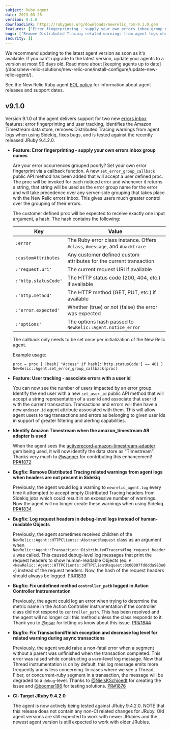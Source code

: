 ```yaml
---
subject: Ruby agent
date: 2023-03-28
version: 9.1.0
downloadLink: https://rubygems.org/downloads/newrelic_rpm-9.1.0.gem
features: ["Error fingerprinting - supply your own errors inbox group names", "User tracking - associate errors with a user id"]
bugs: ["Remove Distributed Tracing related warnings from agent logs when headers are not present in Sidekiq", "Log request headers in debug-level logs instead of human-readable Objects", "Fix undefined method `controller_path` logged in Action Controller Instrumentation", "Fix Transaction#finish exception and decrease log level for related warning during async transactions"]
security: []
---
```


<Callout variant="important">
  We recommend updating to the latest agent version as soon as it's available. If you can't upgrade to the latest version, update your agents to a version at most 90 days old. Read more about [keeping agents up to date](/docs/new-relic-solutions/new-relic-one/install-configure/update-new-relic-agent/).

  See the New Relic Ruby agent [EOL policy](https://docs.newrelic.com/docs/apm/agents/ruby-agent/getting-started/ruby-agent-eol-policy/) for information about agent releases and support dates.
</Callout>

## v9.1.0

  Version 9.1.0 of the agent delivers support for two new [errors inbox](https://docs.newrelic.com/docs/errors-inbox/errors-inbox/) features: error fingerprinting and user tracking, identifies the Amazon Timestream data store, removes Distributed Tracing warnings from agent logs when using Sidekiq, fixes bugs, and is tested against the recently released JRuby 9.4.2.0.

- **Feature: Error fingerprinting - supply your own errors inbox group names**

  Are your error occurrences grouped poorly? Set your own error fingerprint via a callback function. A new `set_error_group_callback` public API method has been added that will accept a user defined proc. The proc will be invoked for each noticed error and whenever it returns a string, that string will be used as the error group name for the error and will take precedence over any server-side grouping that takes place with the New Relic errors inbox. This gives users much greater control over the grouping of their errors.

  The customer defined proc will be expected to receive exactly one input argument, a hash. The hash contains the following:

  |  Key                 | Value                                                                        |
  | ---------------------| ---------------------------------------------------------------------------- |
  | `:error`             | The Ruby error class instance. Offers `#class`, `#message`, and `#backtrace` |
  | `:customAttributes`  | Any customer defined custom attributes for the current transaction           |
  | `:'request.uri'`     | The current request URI if available                                         |
  | `:'http.statusCode'` | The HTTP status code (200, 404, etc.) if available                           |
  | `:'http.method'`     | The HTTP method (GET, PUT, etc.) if available                                |
  | `:'error.expected'`  | Whether (true) or not (false) the error was expected                         |
  | `:'options'`         | The options hash passed to `NewRelic::Agent.notice_error`                    |

  The callback only needs to be set once per initialization of the New Relic agent.

  Example usage:

  ```
  proc = proc { |hash| "Access" if hash[:'http.statusCode'] == 401 }
  NewRelic::Agent.set_error_group_callback(proc)
  ```

- **Feature: User tracking - associate errors with a user id**

  You can now see the number of users impacted by an error group. Identify the end user with a new `set_user_id` public API method that will accept a string representation of a user id and associate that user id with the current transaction. Transactions and errors will then have a new `enduser.id` agent attribute associated with them. This will allow agent users to tag transactions and errors as belonging to given user ids in support of greater filtering and alerting capabilities.

- **Identify Amazon Timestream when the amazon_timestream AR adapter is used**

  When the agent sees the [activerecord-amazon-timestream-adapter](https://rubygems.org/gems/activerecord-amazon-timestream-adapter) gem being used, it will now identify the data store as "Timestream". Thanks very much to [@wagner](https://github.com/wagner) for contributing this enhancement! [PR#1872](https://github.com/newrelic/newrelic-ruby-agent/pull/1872)

- **Bugfix: Remove Distributed Tracing related warnings from agent logs when headers are not present in Sidekiq**

  Previously, the agent would log a warning to `newrelic_agent.log` every time it attempted to accept empty Distributed Tracing headers from Sidekiq jobs which could result in an excessive number of warnings. Now the agent will no longer create these warnings when using Sidekiq. [PR#1834](https://github.com/newrelic/newrelic-ruby-agent/pull/1834)

- **Bugfix: Log request headers in debug-level logs instead of human-readable Objects**

  Previously, the agent sometimes received children of the `NewRelic::Agent::HTTPClients::AbstractRequest` class as an argument when `NewRelic::Agent::Transaction::DistributedTracers#log_request_headers` was called. This caused debug-level log messages that print the request headers to show human-readable Objects (ex. `#<NewRelic::Agent::HTTPClients::HTTPClientRequest:0x00007fd0dda983e0>`) instead of the request headers. Now, the hash of the request headers should always be logged. [PR#1839](https://github.com/newrelic/newrelic-ruby-agent/pull/1839)

- **Bugfix: Fix undefined method `controller_path` logged in Action Controller Instrumentation**

  Previously, the agent could log an error when trying to determine the metric name in the Action Controller instrumentation if the controller class did not respond to `controller_path`. This has been resolved and the agent will no longer call this method unless the class responds to it. Thank you to [@gsar](https://github.com/gsar) for letting us know about this issue. [PR#1844](https://github.com/newrelic/newrelic-ruby-agent/pull/1844)

- **Bugfix: Fix Transaction#finish exception and decrease log level for related warning during async transactions**

  Previously, the agent would raise a non-fatal error when a segment without a parent was unfinished when the transaction completed. This error was raised while constructing a `warn`-level log message. Now that Thread instrumentation is on by default, this log message emits more frequently and is less concerning. In cases where we see a Thread, Fiber, or concurrent-ruby segment in a transaction, the message will be degraded to a `debug`-level. Thanks to [@NielsKSchjoedt](https://github.com/NielsKSchjoedt) for creating the issue and [@boomer196](https://github.com/boomer196) for testing solutions. [PR#1876](https://github.com/newrelic/newrelic-ruby-agent/pull/1876)

- **CI: Target JRuby 9.4.2.0**

  The agent is now actively being tested against JRuby 9.4.2.0. NOTE that this release does not contain any non-CI related changes for JRuby. Old agent versions are still expected to work with newer JRubies and the newest agent version is still expected to work with older JRubies.




